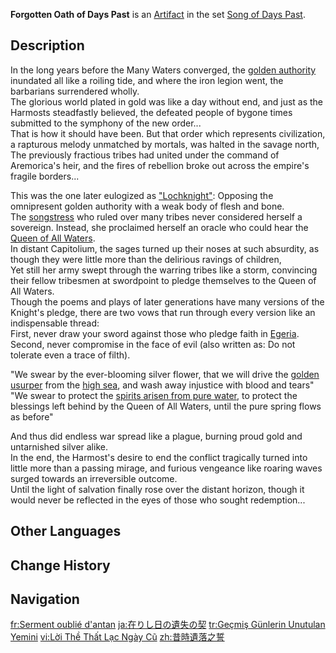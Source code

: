 {{Artifact Infobox
|image = Item Forgotten Oath of Days Past.png
|set   = Song of Days Past
|piece = Flower of Life
}}
{{Description|An ever-blooming flower shaped from larimar and shimmering silver. They say that this is still viewed as a symbol of resistance.}}
'''Forgotten Oath of Days Past''' is an [[Artifact]] in the set [[Song of Days Past]].

==Description==
In the long years before the Many Waters converged, the [[Remuria|golden authority]] inundated all like a roiling tide, and where the iron legion went, the barbarians surrendered wholly.<br>
The glorious world plated in gold was like a day without end, and just as the Harmosts steadfastly believed, the defeated people of bygone times submitted to the symphony of the new order...<br>
That is how it should have been. But that order which represents civilization, a rapturous melody unmatched by mortals, was halted in the savage north,<br>
The previously fractious tribes had united under the command of Aremorica's heir, and the fires of rebellion broke out across the empire's fragile borders...

This was the one later eulogized as [[Lochknight|"Lochknight"]]: Opposing the omnipresent golden authority with a weak body of flesh and bone.<br>
The [[Erinnyes (NPC)|songstress]] who ruled over many tribes never considered herself a sovereign. Instead, she proclaimed herself an oracle who could hear the [[Egeria|Queen of All Waters]].<br>
In distant Capitolium, the sages turned up their noses at such absurdity, as though they were little more than the delirious ravings of children,<br>
Yet still her army swept through the warring tribes like a storm, convincing their fellow tribesmen at swordpoint to pledge themselves to the Queen of All Waters.<br>
Though the poems and plays of later generations have many versions of the Knight's pledge, there are two vows that run through every version like an indispensable thread:<br>
First, never draw your sword against those who pledge faith in [[Egeria]]. Second, never compromise in the face of evil (also written as: Do not tolerate even a trace of filth).

"We swear by the ever-blooming silver flower, that we will drive the [[Remus|golden usurper]] from the [[Primordial Sea|high sea]], and wash away injustice with blood and tears"<br>
"We swear to protect the [[Lochfolk|spirits arisen from pure water]], to protect the blessings left behind by the Queen of All Waters, until the pure spring flows as before"

And thus did endless war spread like a plague, burning proud gold and untarnished silver alike.<br>
In the end, the Harmost's desire to end the conflict tragically turned into little more than a passing mirage, and furious vengeance like roaring waves surged towards an irreversible outcome.<br>
Until the light of salvation finally rose over the distant horizon, though it would never be reflected in the eyes of those who sought redemption...

==Other Languages==
{{Other Languages
|en       = Forgotten Oath of Days Past
|zhs      = 昔时遗落之誓
|zhs_rm   = 
|zht      = 昔時遺落之誓
|zht_rm   = 
|zh_tl    = 
|ja       = 在りし日の遺失の契
|ja_rm    = Arishihi no Ishitsu no Keiyaku
|ja_tl    = Lost Oath of Days Past
|ko       = 지난날 사라진 맹세
|ko_tl    = Oath That Disappeared in the Past
|es       = Juramento Olvidado de Antaño
|es_tl    = Forgotten Oath of Yesteryear
|fr       = Serment oublié d'antan
|fr_tl    = Forgotten Oath of Yore
|ru       = Забытая клятва былых времён
|ru_tl    = 
|th       = Forgotten Oath of Days Past
|vi       = Lời Thề Thất Lạc Ngày Cũ
|vi_tl    = 
|de       = Vergessener Eid vergangener Tage
|de_tl    = Forgotten Oath of Days Past	
|id       = Forgotten Oath of Days Past
|pt       = Juramento Esquecido do Passado
|pt_tl    = 
|tr       = Geçmiş Günlerin Unutulan Yemini
|tr_tl    = 
|it       = Giuramento dimenticato di giorni che furono
|it_tl    = Forgotten Oath of Days Gone By
}}

==Change History==
{{Change History|4.3}}

==Navigation==
{{Artifact Set Navbox|Song of Days Past}}

[[fr:Serment oublié d'antan]]
[[ja:在りし日の遺失の契]]
[[tr:Geçmiş Günlerin Unutulan Yemini]]
[[vi:Lời Thề Thất Lạc Ngày Cũ]]
[[zh:昔時遺落之誓]]